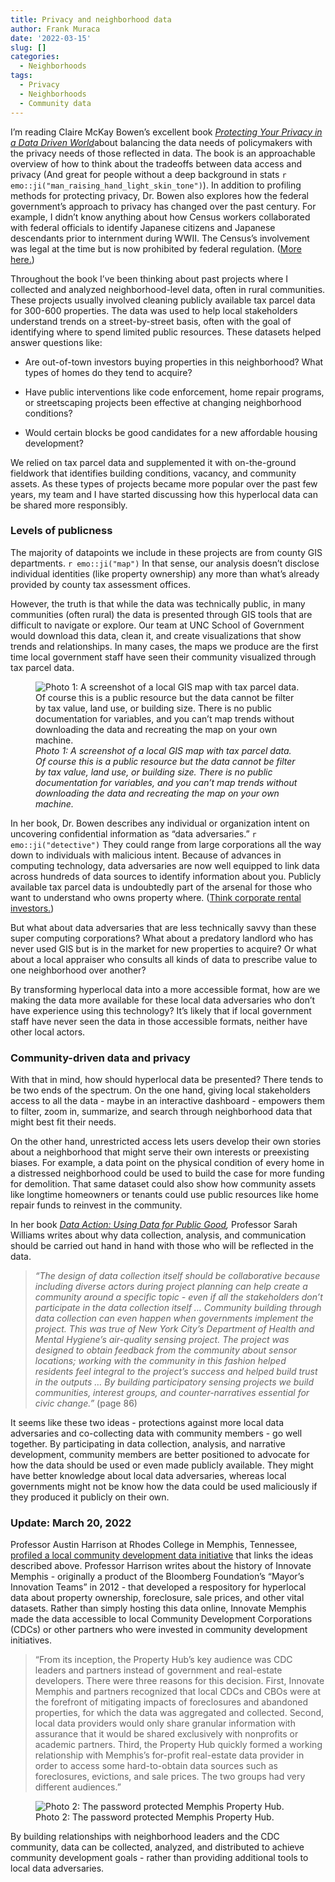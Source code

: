 ```yaml
---
title: Privacy and neighborhood data
author: Frank Muraca
date: '2022-03-15'
slug: []
categories:
  - Neighborhoods
tags:
  - Privacy
  - Neighborhoods
  - Community data
---
```


I'm reading Claire McKay Bowen's excellent book [*Protecting Your Privacy in a Data Driven World*](https://clairemckaybowen.com/book/)about balancing the data needs of policymakers with the privacy needs of those reflected in data. The book is an approachable overview of how to think about the tradeoffs between data access and privacy (And great for people without a deep background in stats `r emo::ji("man_raising_hand_light_skin_tone")`). In addition to profiling methods for protecting privacy, Dr. Bowen also explores how the federal government's approach to privacy has changed over the past century. For example, I didn't know anything about how Census workers collaborated with federal officials to identify Japanese citizens and Japanese descendants prior to internment during WWII. The Census's involvement was legal at the time but is now prohibited by federal regulation. ([More here.](https://exhibits.lib.berkeley.edu/spotlight/census/feature/japanese-americans-in-world-war-ii-and-the-census))

Throughout the book I've been thinking about past projects where I collected and analyzed neighborhood-level data, often in rural communities. These projects usually involved cleaning publicly available tax parcel data for 300-600 properties. The data was used to help local stakeholders understand trends on a street-by-street basis, often with the goal of identifying where to spend limited public resources. These datasets helped answer questions like:

-   Are out-of-town investors buying properties in this neighborhood? What types of homes do they tend to acquire?

-   Have public interventions like code enforcement, home repair programs, or streetscaping projects been effective at changing neighborhood conditions?

-   Would certain blocks be good candidates for a new affordable housing development?

We relied on tax parcel data and supplemented it with on-the-ground fieldwork that identifies building conditions, vacancy, and community assets. As these types of projects became more popular over the past few years, my team and I have started discussing how this hyperlocal data can be shared more responsibly.

### Levels of publicness

The majority of datapoints we include in these projects are from county GIS departments. `r emo::ji("map")` In that sense, our analysis doesn't disclose individual identities (like property ownership) any more than what's already provided by county tax assessment offices.

However, the truth is that while the data was technically public, in many communities (often rural) the data is presented through GIS tools that are difficult to navigate or explore. Our team at UNC School of Government would download this data, clean it, and create visualizations that show trends and relationships. In many cases, the maps we produce are the first time local government staff have seen their community visualized through tax parcel data.

![*Photo 1: A screenshot of a local GIS map with tax parcel data. Of course this is a public resource but the data cannot be filter by tax value, land use, or building size. There is no public documentation for variables, and you can't map trends without downloading the data and recreating the map on your own machine.*](images/gis.JPG "local_gis_map")

In her book, Dr. Bowen describes any individual or organization intent on uncovering confidential information as "data adversaries." `r emo::ji("detective")` They could range from large corporations all the way down to individuals with malicious intent. Because of advances in computing technology, data adversaries are now well equipped to link data across hundreds of data sources to identify information about you. Publicly available tax parcel data is undoubtedly part of the arsenal for those who want to understand who owns property where. ([Think corporate rental investors.](https://www.prnewswire.com/news-releases/amherst-holdings-single-family-residential-platform-acquires-portfolio-of-1523-properties-for-1534-million-300542606.html))

But what about data adversaries that are less technically savvy than these super computing corporations? What about a predatory landlord who has never used GIS but is in the market for new properties to acquire? Or what about a local appraiser who consults all kinds of data to prescribe value to one neighborhood over another?

By transforming hyperlocal data into a more accessible format, how are we making the data more available for these local data adversaries who don't have experience using this technology? It's likely that if local government staff have never seen the data in those accessible formats, neither have other local actors.

### Community-driven data and privacy

With that in mind, how should hyperlocal data be presented? There tends to be two ends of the spectrum. On the one hand, giving local stakeholders access to all the data - maybe in an interactive dashboard - empowers them to filter, zoom in, summarize, and search through neighborhood data that might best fit their needs.

On the other hand, unrestricted access lets users develop their own stories about a neighborhood that might serve their own interests or preexisting biases. For example, a data point on the physical condition of every home in a distressed neighborhood could be used to build the case for more funding for demolition. That same dataset could also show how community assets like longtime homeowners or tenants could use public resources like home repair funds to reinvest in the community.

In her book [*Data Action: Using Data for Public Good*](https://mitpress.mit.edu/books/data-action)*,* Professor Sarah Williams writes about why data collection, analysis, and communication should be carried out hand in hand with those who will be reflected in the data.

> *"The design of data collection itself should be collaborative because including diverse actors during project planning can help create a community around a specific topic - even if all the stakeholders don't participate in the data collection itself ... Community building through data collection can even happen when governments implement the project. This was true of New York City's Department of Health and Mental Hygiene's air-quality sensing project. The project was designed to obtain feedback from the community about sensor locations; working with the community in this fashion helped residents feel integral to the project's success and helped build trust in the outputs ... By building participatory sensing projects we build communities, interest groups, and counter-narratives essential for civic change."* (page 86)

It seems like these two ideas - protections against more local data adversaries and co-collecting data with community members - go well together. By participating in data collection, analysis, and narrative development, community members are better positioned to advocate for how the data should be used or even made publicly available. They might have better knowledge about local data adversaries, whereas local governments might not be know how the data could be used maliciously if they produced it publicly on their own.

### Update: March 20, 2022

Professor Austin Harrison at Rhodes College in Memphis, Tennessee, [profiled a local community development data initiative](https://metropolitics.org/IMG/pdf/met-harrison.pdf) that links the ideas described above. Professor Harrison writes about the history of Innovate Memphis - originally a product of the Bloomberg Foundation's "Mayor's Innovation Teams" in 2012 - that developed a respository for hyperlocal data about property ownership, foreclosure, sale prices, and other vital datasets. Rather than simply hosting this data online, Innovate Memphis made the data accessible to local Community Development Corporations (CDCs) or other partners who were invested in community development initiatives.

> "From its inception, the Property Hub's key audience was CDC leaders and partners instead of government and real-estate developers. There were three reasons for this decision. First, Innovate Memphis and partners recognized that local CDCs and CBOs were at the forefront of mitigating impacts of foreclosures and abandoned properties, for which the data was aggregated and collected. Second, local data providers would only share granular information with assurance that it would be shared exclusively with nonprofits or academic partners. Third, the Property Hub quickly formed a working relationship with Memphis's for-profit real-estate data provider in order to access some hard-to-obtain data sources such as foreclosures, evictions, and sale prices. The two groups had very different audiences."

![Photo 2: The password protected Memphis Property Hub.](images/memphis.JPG)

By building relationships with neighborhood leaders and the CDC community, data can be collected, analyzed, and distributed to achieve community development goals - rather than providing additional tools to local data adversaries.

